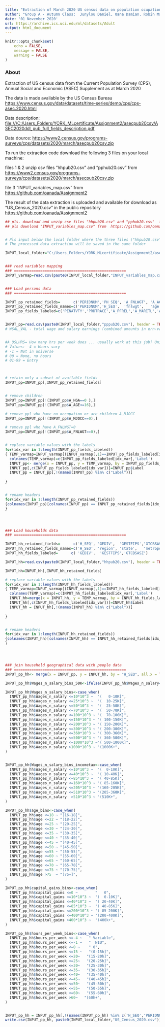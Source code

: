 ---
title: "Extraction of March 2020 US census data on population ocupation and income "
author: "Group A - Autumn Class:  Junylou Daniel, Oana Damian, Robin Mathew, Torsten Meyer"
date: '01 November 2020'
url: https://archive.ics.uci.edu/ml/datasets/Adult
output: html_document
---


```{r setup, include=FALSE}
knitr::opts_chunk$set(
	echo = FALSE,
	message = FALSE,
	warning = FALSE
)
```


 
### About 

Extraction of US census data from the Current Population Survey (CPS), Annual Social and Economic (ASEC) Supplement as at March 2020

The data is made available by the US Census Bureau <https://www.census.gov/data/datasets/time-series/demo/cps/cps-asec.2020.html>

Data description: <file:///C:/Users_Folders/YORK_MLcertificate/Assignment2/asecpub20csv/ASEC2020ddl_pub_full_fields_description.pdf>

Data dource: <https://www2.census.gov/programs-surveys/cps/datasets/2020/march/asecpub20csv.zip>

To run the extraction code download the following 3 files on your local machine:

files 1 & 2 unzip csv files "hhpub20.csv" and "pphub20.csv"  from  <https://www2.census.gov/programs-surveys/cps/datasets/2020/march/asecpub20csv.zip>

file 3 "INPUT_variables_map.csv" from  <https://github.com/oanada/Assignment2>

The result of the data extraction is uploaded and available for download as "US_Census_2020.csv" in the public repository <https://github.com/oanada/Assignment2>


```{r, message = FALSE}
## pls. download and unzip csv files "hhpub20.csv" and "pphub20.csv"  from  https://www2.census.gov/programs-surveys/cps/datasets/2020/march/asecpub20csv.zip
## pls download "INPUT_variables_map.csv" from  https://github.com/oanada/Assignment2


# Pls input below the local folder where the three files ("hhpub20.csv", "pphub20.csv", "INPUT_variables_map.csv") have been downloaded
# The processed data extraction will be saved in the same folder

INPUT_local_folder="C:/Users_Folders/YORK_MLcertificate/Assignment2/asecpub20csv/"


### read variables mapping
### ===================================================
INPUT_varmap=read.csv(paste0(INPUT_local_folder,"INPUT_variables_map.csv"), header = TRUE)


### Load persons data 
### ===================================================

INPUT_pp_retained_fields=      c('PERIDNUM','PH_SEQ', 'A_FNLWGT', 'A_AGE',    'A_CLSWKR',  'A_HGA',     'A_MARITL',       'A_PFREL',       'PRDTRACE', 'PENATVTY',       'A_MJOCC',      'A_USLHRS',       'WSAL_VAL'   ,   'CAP_VAL' ,'A_SEX','A_HSCOL')
INPUT_pp_retained_fields_names=c('PERIDNUM','H_SEQ',  'fnlwgt',   'age',      'workclass', 'education', 'marital_status', 'relationship',  'race',     'native_country', 'occupation',   'hours_per_week', 'Wages_n_salary', 'capital_gains','sex','School_enrolment')
INPUT_pp_fields_labeled=c('PENATVTY','PRDTRACE','A_PFREL','A_MARITL','A_HGA','A_CLSWKR','A_MJOCC','A_SEX','A_HSCOL')


INPUT_pp=read.csv(paste0(INPUT_local_folder,"pppub20.csv"), header = TRUE)
# WSAL_VAL - total wage and salary earnings (combined amounts in ern-val, if  ern-srce=1, and ws-val)


#A_USLHRS= How many hrs per week does ... usually work at this job? Universe: All Persons
# Values: -4 = Hours vary
# -1 = Not in universe
# 00 = None, no hours
# 01-99 = Entry



# retain only a subset of available fields
INPUT_pp=INPUT_pp[,INPUT_pp_retained_fields]


# remove children
INPUT_pp=INPUT_pp[!(INPUT_pp$A_HGA==0 ),]
INPUT_pp=INPUT_pp[!(INPUT_pp$A_AGE<=16),]

# remove ppl who have no occupation or are children A_MJOCC 
INPUT_pp=INPUT_pp[!(INPUT_pp$A_MJOCC==0),]

# remove ppl who have A_FNLWGT=0 
INPUT_pp=INPUT_pp[!(INPUT_pp$A_FNLWGT==0),]


# replace variable values with the labels
for(idx_var in 1:length(INPUT_pp_fields_labeled))
{ TEMP_varmap=INPUT_varmap[(INPUT_varmap[,1]==INPUT_pp_fields_labeled[idx_var]),c(2,4)]
  colnames(TEMP_varmap)=c(INPUT_pp_fields_labeled[idx_var],'Label')
  INPUT_pp<- merge(x = INPUT_pp, y = TEMP_varmap, by = INPUT_pp_fields_labeled[idx_var], all.x = TRUE)
  INPUT_pp[,c(INPUT_pp_fields_labeled[idx_var])]=INPUT_pp$Label
  INPUT_pp = INPUT_pp[,!(names(INPUT_pp) %in% c("Label"))]
  
}


# rename headers
for(idx_var in 1:length(INPUT_pp_retained_fields))
{colnames(INPUT_pp)[colnames(INPUT_pp) == INPUT_pp_retained_fields[idx_var]] <- INPUT_pp_retained_fields_names[idx_var]
}




### Load households data
### ===================================================

INPUT_hh_retained_fields=      c('H_SEQ', 'GEDIV',  'GESTFIPS','GTCBSASZ')
INPUT_hh_retained_fields_names=c('H_SEQ', 'region', 'state',   'metropoly_size')
INPUT_hh_fields_labeled=      c( 'GEDIV',  'GESTFIPS','GTCBSASZ')

INPUT_hh=read.csv(paste0(INPUT_local_folder,"hhpub20.csv"), header = TRUE)

INPUT_hh=INPUT_hh[,INPUT_hh_retained_fields]

# replace variable values with the labels
for(idx_var in 1:length(INPUT_hh_fields_labeled))
{ TEMP_varmap=INPUT_varmap[(INPUT_varmap[,1]==INPUT_hh_fields_labeled[idx_var]),c(2,4)]
  colnames(TEMP_varmap)=c(INPUT_hh_fields_labeled[idx_var],'Label')
  INPUT_hh=merge(x = INPUT_hh, y = TEMP_varmap, by = INPUT_hh_fields_labeled[idx_var], all.x = TRUE)
  INPUT_hh[,c(INPUT_hh_fields_labeled[idx_var])]=INPUT_hh$Label
  INPUT_hh = INPUT_hh[,!(names(INPUT_hh) %in% c("Label"))]
  
}


# rename headers
for(idx_var in 1:length(INPUT_hh_retained_fields))
{colnames(INPUT_hh)[colnames(INPUT_hh) == INPUT_hh_retained_fields[idx_var]] <- INPUT_hh_retained_fields_names[idx_var]
}




### join household geographical data with people data
### ===================================================
INPUT_pp_hh<- merge(x = INPUT_pp, y = INPUT_hh, by = "H_SEQ", all.x = TRUE)

INPUT_pp_hh$Wages_n_salary_bins_50K<-ifelse(INPUT_pp_hh$Wages_n_salary<=5*10^5,"<=50K",">50K");

INPUT_pp_hh$Wages_n_salary_bins<-case_when(
  INPUT_pp_hh$Wages_n_salary <=10*10^3 ~  "(   0-10K]",
  INPUT_pp_hh$Wages_n_salary <=25*10^3 ~  "(  10-25K]",
  INPUT_pp_hh$Wages_n_salary <=50*10^3 ~  "(  25-50K]",
  INPUT_pp_hh$Wages_n_salary <=70*10^3 ~  "(  50-70K]",
  INPUT_pp_hh$Wages_n_salary <=100*10^3 ~ "(  70-100K]",
  INPUT_pp_hh$Wages_n_salary <=150*10^3 ~ "( 100-150K]",
  INPUT_pp_hh$Wages_n_salary <=200*10^3 ~ "( 150-200K]",
  INPUT_pp_hh$Wages_n_salary <=300*10^3 ~ "( 200-300K]",
  INPUT_pp_hh$Wages_n_salary <=360*10^3 ~ "( 300-360K]",
  INPUT_pp_hh$Wages_n_salary <=500*10^3 ~ "( 360-500K]",
  INPUT_pp_hh$Wages_n_salary <=1000*10^3 ~"( 500-1000K]",
  INPUT_pp_hh$Wages_n_salary >1000*10^3 ~ "(1000K+",
)


INPUT_pp_hh$Wages_n_salary_bins_incometax<-case_when(
  INPUT_pp_hh$Wages_n_salary <=10*10^3 ~  "(  0-10K]",
  INPUT_pp_hh$Wages_n_salary <=40*10^3 ~  "( 10-40K]",
  INPUT_pp_hh$Wages_n_salary <=85*10^3 ~  "( 40-85K]",
  INPUT_pp_hh$Wages_n_salary <=160*10^3 ~ "( 85-160K]",
  INPUT_pp_hh$Wages_n_salary <=205*10^3 ~ "(160-205K]",
  INPUT_pp_hh$Wages_n_salary <=510*10^3 ~ "(205-360K]",
  INPUT_pp_hh$Wages_n_salary  >510*10^3 ~ "(510K+",
)

INPUT_pp_hh$age_bins<-case_when(
  INPUT_pp_hh$age <=18 ~ "(16-18]",
  INPUT_pp_hh$age <=22 ~ "(18-22]",
  INPUT_pp_hh$age <=25 ~ "(20-25]",
  INPUT_pp_hh$age <=30 ~ "(24-30]",
  INPUT_pp_hh$age <=35 ~ "(30-35]", 
  INPUT_pp_hh$age <=40 ~ "(35-40]", 
  INPUT_pp_hh$age <=45 ~ "(40-45]",
  INPUT_pp_hh$age <=50 ~ "(45-50]",
  INPUT_pp_hh$age <=55 ~ "(50-55]",
  INPUT_pp_hh$age <=60 ~ "(55-60]",
  INPUT_pp_hh$age <=65 ~ "(60-65]",
  INPUT_pp_hh$age <=70 ~ "(65-70]",
  INPUT_pp_hh$age <=75 ~ "(70-75]",
  INPUT_pp_hh$age >75  ~ "(75+]",
)

INPUT_pp_hh$capital_gains_bins<-case_when(
  INPUT_pp_hh$capital_gains <=0 ~        "   0",
  INPUT_pp_hh$capital_gains <=10*10^3 ~  "(  0-10K]",
  INPUT_pp_hh$capital_gains <=40*10^3 ~  "( 20-40K]",
  INPUT_pp_hh$capital_gains <=85*10^3 ~  "( 40-85K]",
  INPUT_pp_hh$capital_gains <=200*10^3 ~ "( 85-200K]",
  INPUT_pp_hh$capital_gains <=400*10^3 ~ "(200-400K]",
  INPUT_pp_hh$capital_gains >400*10^3 ~  "(400k+",
)

INPUT_pp_hh$hours_per_week_bins<-case_when(
  INPUT_pp_hh$hours_per_week <=-4 ~   " Variable",
  INPUT_pp_hh$hours_per_week <=-1 ~   "  NIU",
  INPUT_pp_hh$hours_per_week <=0 ~    " 0",
  INPUT_pp_hh$hours_per_week <=15 ~   "(0-15h]",
  INPUT_pp_hh$hours_per_week <=20~   "(15-20h]",
  INPUT_pp_hh$hours_per_week <=25~   "(20-25h]",
  INPUT_pp_hh$hours_per_week <=30~   "(25-30h]",
  INPUT_pp_hh$hours_per_week <=35~   "(30-35h]",
  INPUT_pp_hh$hours_per_week <=40~   "(35-40h]",
  INPUT_pp_hh$hours_per_week <=45~   "(40-45h]",
  INPUT_pp_hh$hours_per_week <=50~   "(45-50h]",
  INPUT_pp_hh$hours_per_week <=55~   "(50-55h]",
  INPUT_pp_hh$hours_per_week <=60~   "(55-60h]",
  INPUT_pp_hh$hours_per_week >60~   "(60h+",
)


INPUT_pp_hh = INPUT_pp_hh[,!(names(INPUT_pp_hh) %in% c('H_SEQ','PERIDNUM'))]
write.csv(INPUT_pp_hh, paste0(INPUT_local_folder,"US_Census_2020.csv"))


```


